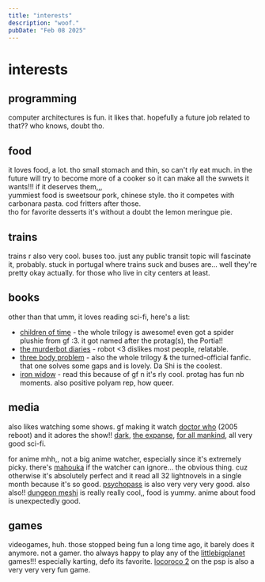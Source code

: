 ```yaml
---
title: "interests"
description: "woof."
pubDate: "Feb 08 2025"
---
```


# interests

## programming

computer architectures is fun. it likes that. hopefully a future job related to that?? who knows, doubt tho.

## food

it loves food, a lot. tho small stomach and thin, so can't rly eat much. in the future will try to become more of a cooker so it can make all the swwets it wants!!! if it deserves them,,,\
yummiest food is sweetsour pork, chinese style. tho it competes with carbonara pasta. cod fritters after those.\
tho for favorite desserts it's without a doubt the lemon meringue pie.

## trains

trains r also very cool. buses too. just any public transit topic will fascinate it, probably. stuck in portugal where trains suck and buses are...
well they're pretty okay actually. for those who live in city centers at least.

## books

other than that umm, it loves reading sci-fi, here's a list:

- [children of time][childrenoftime] - the whole trilogy is awesome! even got a spider plushie from gf :3. it got named after the protag(s), the Portia!!
- [the murderbot diaries][murderbot] - robot \<3 dislikes most people, relatable.
- [three body problem][threebody] - also the whole trilogy & the turned-official fanfic. that one solves some gaps and is lovely. Da Shi is the coolest.
- [iron widow][ironwidow] - read this because of gf n it's rly cool. protag has fun nb moments. also positive polyam rep, how queer.

## media

also likes watching some shows. gf making it watch [doctor who][drwho] (2005 reboot) and it adores the show!! [dark][dark], [the expanse][expanse],
[for all mankind][forallmankind], all very good sci-fi.

for anime mhh,, not a big anime watcher, especially since it's extremely picky. there's [mahouka][mahouka] if the watcher can ignore... the obvious thing.
cuz otherwise it's absolutely perfect and it read all 32 lightnovels in a single month because it's so good.
[psychopass][psychopass] is also very very very good. also also!! [dungeon meshi][dungeonmeshi] is really really cool,, food is yummy. anime about food is unexpectedly good.

## games

videogames, huh. those stopped being fun a long time ago, it barely does it anymore. not a gamer. tho always happy to play any of the [littlebigplanet][lbp]
games!!! especially karting, defo its favorite.
[locoroco 2][locoroco] on the psp is also a very very very fun game.

[childrenoftime]: https://en.wikipedia.org/wiki/Children_of_Time_(novel)
[murderbot]: https://en.wikipedia.org/wiki/The_Murderbot_Diaries
[threebody]: https://en.wikipedia.org/wiki/Remembrance_of_Earth's_Past
[ironwidow]: https://en.wikipedia.org/wiki/Iron_Widow
[drwho]: https://en.wikipedia.org/wiki/Doctor_Who
[dark]: https://en.wikipedia.org/wiki/Dark_(TV_series)
[expanse]: https://en.wikipedia.org/wiki/The_Expanse_(TV_series)
[forallmankind]: https://en.wikipedia.org/wiki/For_All_Mankind_(TV_series)
[mahouka]: https://en.wikipedia.org/wiki/The_Irregular_at_Magic_High_School
[psychopass]: https://en.wikipedia.org/wiki/Psycho-Pass
[dungeonmeshi]: https://en.wikipedia.org/wiki/Delicious_in_Dungeon
[lbp]: https://en.wikipedia.org/wiki/LittleBigPlanet
[locoroco]: https://en.wikipedia.org/wiki/LocoRoco
